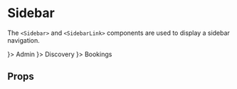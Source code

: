 

<Meta title="synth-ui|Sidebar" component={Sidebar} />

# Sidebar

The `<Sidebar>` and `<SidebarLink>` components are used to display a sidebar navigation.

<Preview withToolbar>
  <Story name="intro">
    <Sidebar>
      <SidebarLink icon={<AdminIcon height={26} width="auto" />}>
        Admin
      </SidebarLink>
      <SidebarLink icon={<ArtistIcon height={26} width="auto" />}>
        Discovery
      </SidebarLink>
      <SidebarLink icon={<InboxIcon height={26} width="auto" />}>
        Bookings
      </SidebarLink>
    </Sidebar>
  </Story>
</Preview>

## Props

<Props of={Sidebar} />
<Props of={SidebarLink} />